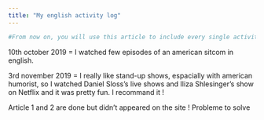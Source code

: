 ```yaml
---
title: "My english activity log"
---
```



```r
#From now on, you will use this article to include every single activity that you do in English in a chronological order (e.g. reading a book in English, watching TV shows and series in English, going to an English Evening in Mons, travelling to an English-speaking country, playing games in English such as the pretty exciting game LyricsTraining, etc.). You can even write a few lines about what you’ve watched/read/done and recommend certain things to your friends. The sky’s the limit! We value personal initiative and we will be happy to read whatever you have to offer.
```
10th october 2019 = I watched few episodes of an american sitcom in english.

3rd november 2019 = I really like stand-up shows, espacially with american humorist, so I watched Daniel Sloss's live shows and Iliza Shlesinger's show on Netflix and it was pretty fun. I recommand it ! 


Article 1 and 2 are done but didn't appeared on the site !  Probleme to solve
